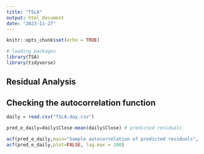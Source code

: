 ```yaml
---
title: "TSLA"
output: html_document
date: "2023-11-27"
---
```


```r
knitr::opts_chunk$set(echo = TRUE)

# loading packages
library(TSA)
library(tidyverse)
```

## Residual Analysis


## Checking the autocorrelation function
```r
daily = read.csv("TSLA.day.csv")

pred_e_daily=daily$Close-mean(daily$Close) # predicted residuals

acf(pred_e_daily,main="Sample autocorrelation of predicted residuals", lag.max = 100)
acf(pred_e_daily,plot=FALSE, lag.max = 100) 
```

